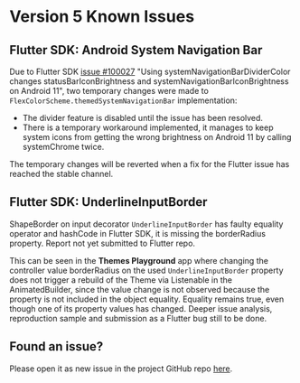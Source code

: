 # Version 5 Known Issues


## Flutter SDK: Android System Navigation Bar

Due to Flutter SDK
[issue #100027](https://github.com/flutter/flutter/issues/100027)
"Using systemNavigationBarDividerColor changes statusBarIconBrightness and
systemNavigationBarIconBrightness on Android 11", two temporary
changes were made to `FlexColorScheme.themedSystemNavigationBar`
implementation:

* The divider feature is disabled until the issue has been resolved.
* There is a temporary workaround implemented, it manages to keep system
  icons from getting the wrong brightness on Android 11 by calling systemChrome twice.

The temporary changes will be reverted when a fix for the Flutter issue
has reached the stable channel.

## Flutter SDK: UnderlineInputBorder

ShapeBorder on input decorator `UnderlineInputBorder` has faulty equality
operator and hashCode in Flutter SDK, it is missing the borderRadius property.
Report not yet submitted to Flutter repo.

This can be seen in the **Themes Playground** app where changing the
controller value borderRadius on the used `UnderlineInputBorder` property
does not trigger a rebuild of the Theme via Listenable in the AnimatedBuilder,
since the value change is not observed because the property is not included
in the object equality. Equality remains true, even though one of its property
values has changed. Deeper issue analysis, reproduction sample and submission
as a Flutter bug still to be done.


## Found an issue?

Please open it as new issue in the project GitHub repo
[here](https://github.com/rydmike/flex_color_scheme/issues).

